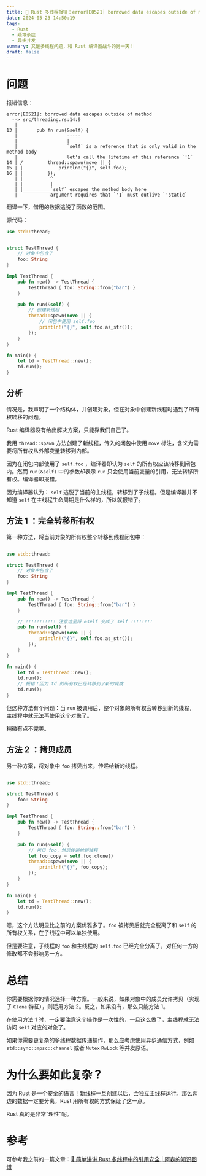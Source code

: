 ```yaml
---
title: 🦀 Rust 多线程报错：error[E0521] borrowed data escapes outside of method
date: 2024-05-23 14:50:19
tags:
  - Rust
  - 疑难杂症
  - 异步并发
summary: 又是多线程问题，和 Rust 编译器战斗的另一天！
draft: false
---
```


# 问题

报错信息：

```
error[E0521]: borrowed data escapes outside of method
  --> src/threading.rs:14:9
   |
13 |       pub fn run(&self) {
   |                  -----
   |                  |
   |                  `self` is a reference that is only valid in the method body
   |                  let's call the lifetime of this reference `'1`
14 | /         thread::spawn(move || {
15 | |             println!("{}", self.foo);
16 | |         });
   | |          ^
   | |          |
   | |__________`self` escapes the method body here
   |            argument requires that `'1` must outlive `'static`

```

翻译一下，借用的数据逃脱了函数的范围。

源代码：

```rust
use std::thread;


struct TestThread {
    // 对象中包含了
    foo: String
}

impl TestThread {
    pub fn new() -> TestThread {
        TestThread { foo: String::from("bar") }
    }

    pub fn run(&self) {
        // 创建新线程
        thread::spawn(move || {
            // 闭包中使用 self.foo
            println!("{}", self.foo.as_str());
        });
    }
}

fn main() {
    let td = TestThread::new();
    td.run();
}
```

## 分析

情况是，我声明了一个结构体，并创建对象，但在对象中创建新线程时遇到了所有权转移的问题。

Rust 编译器没有给出解决方案，只能靠我们自己了。

我用 `thread::spawn` 方法创建了新线程，传入的闭包中使用 `move` 标注，含义为需要将所有权从外部变量转移到内部。

因为在闭包内部使用了 `self.foo` ，编译器即认为 `self` 的所有权应该转移到闭包内。然而 `run(&self)` 中的参数却表示 `run` 只会使用当前变量的引用，无法转移所有权。编译器即报错。

因为编译器认为： `self` 逃脱了当前的主线程，转移到了子线程。但是编译器并不知道 `self` 在主线程生命周期是什么样的，所以就报错了。

## 方法 1 ：完全转移所有权

第一种方法，将当前对象的所有权整个转移到线程闭包中：

```rust

use std::thread;

struct TestThread {
    // 对象中包含了
    foo: String
}

impl TestThread {
    pub fn new() -> TestThread {
        TestThread { foo: String::from("bar") }
    }

    // !!!!!!!!!!! 注意这里将 &self 变成了 self !!!!!!!!
    pub fn run(self) {
        thread::spawn(move || {
            println!("{}", self.foo.as_str());
        });
    }
}

fn main() {
    let td = TestThread::new();
    td.run();
    // 报错！因为 td 的所有权已经转移到了新的现成
    td.run();
}
```

但这种方法有个问题：当 `run` 被调用后，整个对象的所有权会转移到新的线程，主线程中就无法再使用这个对象了。

稍微有点不完美。

## 方法 2 ：拷贝成员

另一种方案，将对象中 `foo` 拷贝出来，传递给新的线程。

```rust

use std::thread;

struct TestThread {
    foo: String
}

impl TestThread {
    pub fn new() -> TestThread {
        TestThread { foo: String::from("bar") }
    }

    pub fn run(&self) {
        // 拷贝 foo，然后传递给新线程
        let foo_copy = self.foo.clone()
        thread::spawn(move || {
            println!("{}", foo_copy);
        });
    }
}

fn main() {
    let td = TestThread::new();
    td.run();
}
```

嗯，这个方法明显比之前的方案优雅多了。`foo` 被拷贝后就完全脱离了和 `self` 的所有权关系，在子线程中可以单独使用。

但是要注意，子线程的 `foo` 和主线程的 `self.foo` 已经完全分离了，对任何一方的修改都不会影响另一方。

# 总结

你需要根据你的情况选择一种方案。一般来说，如果对象中的成员允许拷贝（实现了 `Clone` 特征），则适用方法 2。反之，如果没有，那么只能方法 1。

在使用方法 1 时，一定要注意这个操作是一次性的，一旦这么做了，主线程就无法访问 `self` 对应的对象了。

如果你需要更复杂的多线程数据传递操作，那么应考虑使用异步通信方式，例如 `std::sync::mpsc::channel` 或者 `Mutex` `RwLock` 等并发原语。

# 为什么要如此复杂？

因为 Rust 是一个安全的语言！新线程一旦创建以后，会独立主线程运行。那么两边的数据一定要分离，Rust 用所有权的方式保证了这一点。

Rust 真的是非常“理性”呢。

# 参考

可参考我之前的一篇文章：[🦀 简单讲讲 Rust 多线程中的引用安全 | 阿森的知识图谱](https://www.assen.top/2024/03/08/rust-multi-threading/)
